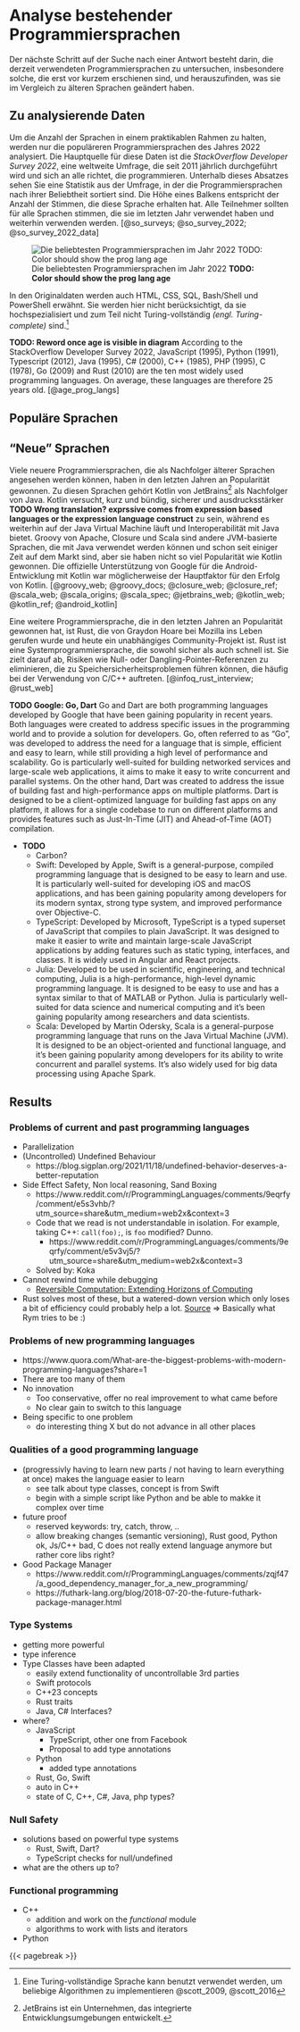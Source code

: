 # Analyse bestehender Programmiersprachen

Der nächste Schritt auf der Suche nach einer Antwort besteht darin, die derzeit verwendeten Programmiersprachen zu untersuchen,
insbesondere solche, die erst vor kurzem erschienen sind, und herauszufinden, was sie im Vergleich zu älteren Sprachen geändert haben.

## Zu analysierende Daten

Um die Anzahl der Sprachen in einem praktikablen Rahmen zu halten, werden nur die populäreren Programmiersprachen des Jahres 2022 analysiert.
Die Hauptquelle für diese Daten ist die _StackOverflow Developer Survey 2022_,
eine weltweite Umfrage, die seit 2011 jährlich durchgeführt wird und sich an alle richtet, die programmieren.
Unterhalb dieses Absatzes sehen Sie eine Statistik aus der Umfrage, in der die Programmiersprachen nach ihrer Beliebtheit sortiert sind.
Die Höhe eines Balkens entspricht der Anzahl der Stimmen, die diese Sprache erhalten hat.
Alle Teilnehmer sollten für alle Sprachen stimmen, die sie im letzten Jahr verwendet haben und weiterhin verwenden werden.
[@so_surveys; @so_survey_2022; @so_survey_2022_data]

![Die beliebtesten Programmiersprachen im Jahr 2022 __TODO: Color should show the prog lang age__](../data/stackoverflow-survey-2022.png){#fig-fig-so-survey}

In den Originaldaten werden auch HTML, CSS, SQL, Bash/Shell und PowerShell erwähnt.
Sie werden hier nicht berücksichtigt, da sie hochspezialisiert und zum Teil nicht Turing-vollständig _(engl. Turing-complete)_ sind.[^tc-note]

[^tc-note]: Eine Turing-vollständige Sprache kann benutzt verwendet werden, um beliebige Algorithmen zu implementieren @scott_2009, @scott_2016

__TODO: Reword once age is visible in diagram__
According to the StackOverflow Developer Survey 2022, JavaScript (1995), Python (1991), Typescript (2012), Java (1995), C# (2000),
C++ (1985), PHP (1995), C (1978), Go (2009) and Rust (2010) are the ten most widely used programming languages.
On average, these languages are therefore 25 years old.
[@age_prog_langs]

## Populäre Sprachen

## "Neue" Sprachen

Viele neuere Programmiersprachen, die als Nachfolger älterer Sprachen angesehen werden können, haben in den letzten Jahren an Popularität gewonnen.
Zu diesen Sprachen gehört Kotlin von JetBrains^[JetBrains ist ein Unternehmen, das integrierte Entwicklungsumgebungen entwickelt.] als Nachfolger von Java.
Kotlin versucht, kurz und bündig, sicherer und ausdrucksstärker __TODO Wrong translation? exprssive comes from expression based languages or the expression language construct__ zu sein, während es weiterhin auf der Java Virtual Machine läuft und Interoperabilität mit Java bietet.
Groovy von Apache, Closure und Scala sind andere JVM-basierte Sprachen, die mit Java verwendet werden können und schon seit einiger Zeit auf dem Markt sind,
aber sie haben nicht so viel Popularität wie Kotlin gewonnen.
Die offizielle Unterstützung von Google für die Android-Entwicklung mit Kotlin war möglicherweise der Hauptfaktor für den Erfolg von Kotlin.
[@groovy_web; @groovy_docs; @closure_web; @closure_ref; @scala_web; @scala_origins; @scala_spec; @jetbrains_web; @kotlin_web; @kotlin_ref; @android_kotlin]

Eine weitere Programmiersprache, die in den letzten Jahren an Popularität gewonnen hat, ist Rust,
die von Graydon Hoare bei Mozilla ins Leben gerufen wurde und heute ein unabhängiges Community-Projekt ist.
Rust ist eine Systemprogrammiersprache, die sowohl sicher als auch schnell ist.
Sie zielt darauf ab, Risiken wie Null- oder Dangling-Pointer-Referenzen zu eliminieren, die zu Speichersicherheitsproblemen führen können, die häufig bei der Verwendung von C/C++ auftreten.
[@infoq_rust_interview; @rust_web]

__TODO Google: Go, Dart__
Go and Dart are both programming languages developed by Google that have been gaining popularity in recent years.
Both languages were created to address specific issues in the programming world and to provide a solution for developers.
Go, often referred to as "Go", was developed to address the need for a language that is simple,
efficient and easy to learn, while still providing a high level of performance and scalability.
Go is particularly well-suited for building networked services and large-scale web applications,
it aims to make it easy to write concurrent and parallel systems.
On the other hand, Dart was created to address the issue of building fast and high-performance apps on multiple platforms.
Dart is designed to be a client-optimized language for building fast apps on any platform,
it allows for a single codebase to run on different platforms and provides features such as Just-In-Time (JIT) and Ahead-of-Time (AOT) compilation.

- __TODO__
  - Carbon?
  - Swift: Developed by Apple, Swift is a general-purpose, compiled programming language that is designed to be easy to learn and use. It is particularly well-suited for developing iOS and macOS applications, and has been gaining popularity among developers for its modern syntax, strong type system, and improved performance over Objective-C.
  - TypeScript: Developed by Microsoft, TypeScript is a typed superset of JavaScript that compiles to plain JavaScript. It was designed to make it easier to write and maintain large-scale JavaScript applications by adding features such as static typing, interfaces, and classes. It is widely used in Angular and React projects.
  - Julia: Developed to be used in scientific, engineering, and technical computing, Julia is a high-performance, high-level dynamic programming language. It is designed to be easy to use and has a syntax similar to that of MATLAB or Python. Julia is particularly well-suited for data science and numerical computing and it's been gaining popularity among researchers and data scientists.
  - Scala: Developed by Martin Odersky, Scala is a general-purpose programming language that runs on the Java Virtual Machine (JVM). It is designed to be an object-oriented and functional language, and it's been gaining popularity among developers for its ability to write concurrent and parallel systems. It's also widely used for big data processing using Apache Spark.

## Results

### Problems of current and past programming languages

- Parallelization
- (Uncontrolled) Undefined Behaviour
  - https://blog.sigplan.org/2021/11/18/undefined-behavior-deserves-a-better-reputation
- Side Effect Safety, Non local reasoning, Sand Boxing
  - https://www.reddit.com/r/ProgrammingLanguages/comments/9eqrfy/comment/e5s3vhb/?utm_source=share&utm_medium=web2x&context=3
  - Code that we read is not understandable in isolation. For example, taking C++: `call(foo);`, is `foo` modified? Dunno.
    - https://www.reddit.com/r/ProgrammingLanguages/comments/9eqrfy/comment/e5v3vj5/?utm_source=share&utm_medium=web2x&context=3
  - Solved by: Koka
- Cannot rewind time while debugging
  - [Reversible Computation: Extending Horizons of Computing](https://link.springer.com/content/pdf/10.1007/978-3-030-47361-7.pdf)
- Rust solves most of these, but a watered-down version which only loses a bit of efficiency could probably help a lot. [Source](https://www.reddit.com/r/ProgrammingLanguages/comments/9eqrfy/comment/e5v3vj5/?utm_source=share&utm_medium=web2x&context=3) => Basically what Rym tries to be :)

### Problems of new programming languages

- https://www.quora.com/What-are-the-biggest-problems-with-modern-programming-languages?share=1
- There are too many of them
- No innovation
  - Too conservative, offer no real improvement to what came before
  - No clear gain to switch to this language
- Being specific to one problem
  - do interesting thing X but do not advance in all other places

### Qualities of a good programming language

- (progressivly having to learn new parts / not having to learn everything at once) makes the language easier to learn
  - see talk about type classes, concept is from Swift
  - begin with a simple script like Python and be able to makke it complex over time
- future proof
  - reserved keywords: try, catch, throw, ..
  - allow breaking changes (semantic versioning), Rust good, Python ok, Js/C++ bad, C does not really extend language anymore but rather core libs right?
- Good Package Manager
  - https://www.reddit.com/r/ProgrammingLanguages/comments/zqjf47/a_good_dependency_manager_for_a_new_programming/
  - https://futhark-lang.org/blog/2018-07-20-the-future-futhark-package-manager.html

### Type Systems

- getting more powerful
- type inference
- Type Classes have been adapted
  - easily extend functionality of uncontrollable 3rd parties
  - Swift protocols
  - C++23 concepts
  - Rust traits
  - Java, C# Interfaces?
- where?
  - JavaScript
    - TypeScript, other one from Facebook
    - Proposal to add type annotations
  - Python
    - added type annotations
  - Rust, Go, Swift
  - auto in C++
  - state of C, C++, C#, Java, php types?

### Null Safety

- solutions based on powerful type systems
  - Rust, Swift, Dart?
  - TypeScript checks for null/undefined
- what are the others up to?

### Functional programming

- C++
  - addition and work on the _functional_ module
  - algorithms to work with lists and iterators
- Python

<!-- [Programming Language Explorations](https://rtoal.github.io/ple) -->

{{< pagebreak >}}
